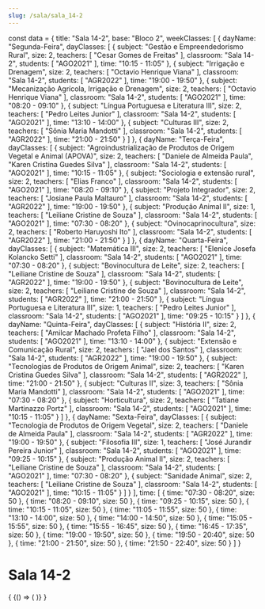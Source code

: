 ```yaml
---
slug: /sala/sala_14-2
---
```

const data = {
  title: "Sala 14-2",
  base: "Bloco 2",
  weekClasses: [
    {
      dayName: "Segunda-Feira",
      dayClasses: [
        {
          subject: "Gestão e Empreendedorismo Rural",
          size: 2,
          teachers: [
            "Cesar Gomes de Freitas"
          ],
          classroom: "Sala 14-2",
          students: [
            "AGO2021"
          ],
          time: "10:15 - 11:05"
        },
        {
          subject: "Irrigação e Drenagem",
          size: 2,
          teachers: [
            "Octavio Henrique Viana"
          ],
          classroom: "Sala 14-2",
          students: [
            "AGR2022"
          ],
          time: "19:00 - 19:50"
        },
        {
          subject: "Mecanização Agrícola, Irrigação e Drenagem",
          size: 2,
          teachers: [
            "Octavio Henrique Viana"
          ],
          classroom: "Sala 14-2",
          students: [
            "AGO2021"
          ],
          time: "08:20 - 09:10"
        },
        {
          subject: "Língua Portuguesa e Literatura III",
          size: 2,
          teachers: [
            "Pedro Leites Junior"
          ],
          classroom: "Sala 14-2",
          students: [
            "AGO2021"
          ],
          time: "13:10 - 14:00"
        },
        {
          subject: "Culturas III",
          size: 2,
          teachers: [
            "Sônia Maria Mandotti"
          ],
          classroom: "Sala 14-2",
          students: [
            "AGR2022"
          ],
          time: "21:00 - 21:50"
        }
      ]
    },
    {
      dayName: "Terça-Feira",
      dayClasses: [
        {
          subject: "Agroindustrialização de Produtos de Origem Vegetal e Animal (APOVA)",
          size: 2,
          teachers: [
            "Daniele de Almeida Paula",
            "Karen Cristina Guedes Silva"
          ],
          classroom: "Sala 14-2",
          students: [
            "AGO2021"
          ],
          time: "10:15 - 11:05"
        },
        {
          subject: "Sociologia e extensão rural",
          size: 2,
          teachers: [
            "Elias Franco"
          ],
          classroom: "Sala 14-2",
          students: [
            "AGO2021"
          ],
          time: "08:20 - 09:10"
        },
        {
          subject: "Projeto Integrador",
          size: 2,
          teachers: [
            "Josiane Paula Maltauro"
          ],
          classroom: "Sala 14-2",
          students: [
            "AGR2022"
          ],
          time: "19:00 - 19:50"
        },
        {
          subject: "Produção Animal II",
          size: 1,
          teachers: [
            "Leiliane Cristine de Souza"
          ],
          classroom: "Sala 14-2",
          students: [
            "AGO2021"
          ],
          time: "07:30 - 08:20"
        },
        {
          subject: "Ovinocaprinocultura",
          size: 2,
          teachers: [
            "Roberto Haruyoshi Ito"
          ],
          classroom: "Sala 14-2",
          students: [
            "AGR2022"
          ],
          time: "21:00 - 21:50"
        }
      ]
    },
    {
      dayName: "Quarta-Feira",
      dayClasses: [
        {
          subject: "Matemática III",
          size: 2,
          teachers: [
            "Elenice Josefa Kolancko Setti"
          ],
          classroom: "Sala 14-2",
          students: [
            "AGO2021"
          ],
          time: "07:30 - 08:20"
        },
        {
          subject: "Bovinocultura de Leite",
          size: 2,
          teachers: [
            "Leiliane Cristine de Souza"
          ],
          classroom: "Sala 14-2",
          students: [
            "AGR2022"
          ],
          time: "19:00 - 19:50"
        },
        {
          subject: "Bovinocultura de Leite",
          size: 2,
          teachers: [
            "Leiliane Cristine de Souza"
          ],
          classroom: "Sala 14-2",
          students: [
            "AGR2022"
          ],
          time: "21:00 - 21:50"
        },
        {
          subject: "Língua Portuguesa e Literatura III",
          size: 1,
          teachers: [
            "Pedro Leites Junior"
          ],
          classroom: "Sala 14-2",
          students: [
            "AGO2021"
          ],
          time: "09:25 - 10:15"
        }
      ]
    },
    {
      dayName: "Quinta-Feira",
      dayClasses: [
        {
          subject: "História II",
          size: 2,
          teachers: [
            "Amilcar Machado Profeta Filho"
          ],
          classroom: "Sala 14-2",
          students: [
            "AGO2021"
          ],
          time: "13:10 - 14:00"
        },
        {
          subject: "Extensão e Comunicação Rural",
          size: 2,
          teachers: [
            "Jael dos Santos"
          ],
          classroom: "Sala 14-2",
          students: [
            "AGR2022"
          ],
          time: "19:00 - 19:50"
        },
        {
          subject: "Tecnologias de Produtos de Origem Animal",
          size: 2,
          teachers: [
            "Karen Cristina Guedes Silva"
          ],
          classroom: "Sala 14-2",
          students: [
            "AGR2022"
          ],
          time: "21:00 - 21:50"
        },
        {
          subject: "Culturas II",
          size: 3,
          teachers: [
            "Sônia Maria Mandotti"
          ],
          classroom: "Sala 14-2",
          students: [
            "AGO2021"
          ],
          time: "07:30 - 08:20"
        },
        {
          subject: "Horticultura",
          size: 2,
          teachers: [
            "Tatiane Martinazzo Portz"
          ],
          classroom: "Sala 14-2",
          students: [
            "AGO2021"
          ],
          time: "10:15 - 11:05"
        }
      ]
    },
    {
      dayName: "Sexta-Feira",
      dayClasses: [
        {
          subject: "Tecnologia de Produtos de Origem Vegetal",
          size: 2,
          teachers: [
            "Daniele de Almeida Paula"
          ],
          classroom: "Sala 14-2",
          students: [
            "AGR2022"
          ],
          time: "19:00 - 19:50"
        },
        {
          subject: "Filosofia III",
          size: 1,
          teachers: [
            "José Jurandir Pereira Junior"
          ],
          classroom: "Sala 14-2",
          students: [
            "AGO2021"
          ],
          time: "09:25 - 10:15"
        },
        {
          subject: "Produção Animal II",
          size: 2,
          teachers: [
            "Leiliane Cristine de Souza"
          ],
          classroom: "Sala 14-2",
          students: [
            "AGO2021"
          ],
          time: "07:30 - 08:20"
        },
        {
          subject: "Sanidade Animal",
          size: 2,
          teachers: [
            "Leiliane Cristine de Souza"
          ],
          classroom: "Sala 14-2",
          students: [
            "AGO2021"
          ],
          time: "10:15 - 11:05"
        }
      ]
    }
  ],
  time: [
    {
      time: "07:30 - 08:20",
      size: 50
    },
    {
      time: "08:20 - 09:10",
      size: 50
    },
    {
      time: "09:25 - 10:15",
      size: 50
    },
    {
      time: "10:15 - 11:05",
      size: 50
    },
    {
      time: "11:05 - 11:55",
      size: 50
    },
    {
      time: "13:10 - 14:00",
      size: 50
    },
    {
      time: "14:00 - 14:50",
      size: 50
    },
    {
      time: "15:05 - 15:55",
      size: 50
    },
    {
      time: "15:55 - 16:45",
      size: 50
    },
    {
      time: "16:45 - 17:35",
      size: 50
    },
    {
      time: "19:00 - 19:50",
      size: 50
    },
    {
      time: "19:50 - 20:40",
      size: 50
    },
    {
      time: "21:00 - 21:50",
      size: 50
    },
    {
      time: "21:50 - 22:40",
      size: 50
    }
  ]
}

# Sala 14-2

<div>
  {
    <BrowserOnly>
      {() => (
        <Grid
          title={data.title}
          weekClasses={data.weekClasses}
          time={data.time}
        />
      )}
    </BrowserOnly>
  }
</div>

